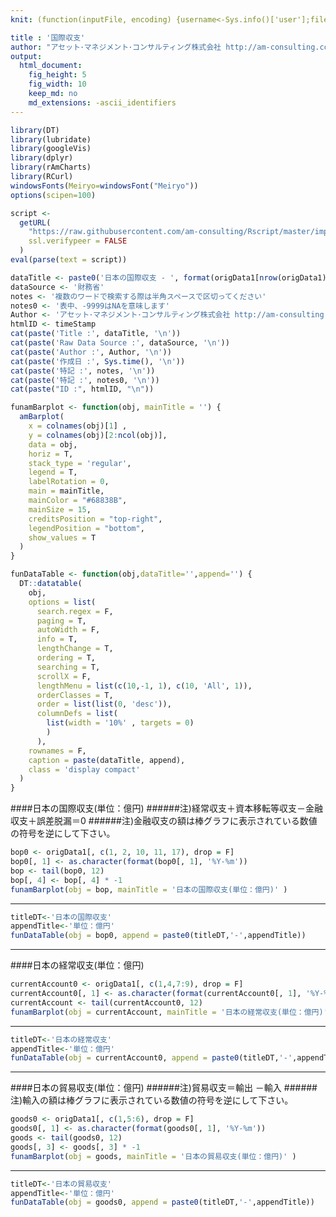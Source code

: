 ```yaml
---
knit: (function(inputFile, encoding) {username<-Sys.info()['user'];fileName<-'defaultPath.csv';pathToFile <-paste0('C:/Users/', username,'/Desktop/pathToCSV/');setwd(pathToFile);buf0<-read.csv(fileName,header = F,skip = 0,stringsAsFactor = F,check.names = F,fileEncoding = 'utf-8');timeStamp<-format(Sys.time(),'%Y%m%d%H%M%S');rmarkdown::render(inputFile, encoding = encoding, output_file = paste0('C:/Users/',username,buf0[2,1],'charts/','am-consulting.co.jp-',timeStamp,'.html')) })

title : '国際収支'
author: "アセット･マネジメント･コンサルティング株式会社 http://am-consulting.co.jp"
output: 
  html_document:
    fig_height: 5
    fig_width: 10
    keep_md: no
    md_extensions: -ascii_identifiers 
---
```

<link href="http://knowledgevault.saecanet.com/components/rmarkdown-html.css" rel="stylesheet">
<style>
.main-container {
	max-width: 1000px;
	margin-left: auto;
	margin-right: auto;
}
</style>

```r
library(DT)
library(lubridate)
library(googleVis)
library(dplyr)
library(rAmCharts)
library(RCurl)
windowsFonts(Meiryo=windowsFont("Meiryo"))
options(scipen=100)
```

```r
script <-
  getURL(
    "https://raw.githubusercontent.com/am-consulting/Rscript/master/importJapansBalanceofPayments.r",
    ssl.verifypeer = FALSE
  )
eval(parse(text = script))
```

```r
dataTitle <- paste0('日本の国際収支 - ', format(origData1[nrow(origData1),1],'%Y年%m月'))
dataSource <- '財務省'
notes <- '複数のワードで検索する際は半角スペースで区切ってください'
notes0 <- '表中、-9999はNAを意味します'
Author <- 'アセット･マネジメント･コンサルティング株式会社 http://am-consulting.co.jp'
htmlID <- timeStamp
cat(paste('Title :', dataTitle, '\n'))
cat(paste('Raw Data Source :', dataSource, '\n'))
cat(paste('Author :', Author, '\n'))
cat(paste('作成日 :', Sys.time(), '\n'))
cat(paste('特記 :', notes, '\n'))
cat(paste('特記 :', notes0, '\n'))
cat(paste("ID :", htmlID, "\n"))
```

```r
funamBarplot <- function(obj, mainTitle = '') {
  amBarplot(
    x = colnames(obj)[1] ,
    y = colnames(obj)[2:ncol(obj)],
    data = obj,
    horiz = T,
    stack_type = 'regular',
    legend = T,
    labelRotation = 0,
    main = mainTitle,
    mainColor = "#68838B",
    mainSize = 15,
    creditsPosition = "top-right",
    legendPosition = "bottom",
    show_values = T
  )
}  
```

```r
funDataTable <- function(obj,dataTitle='',append='') {
  DT::datatable(
    obj,
    options = list(
      search.regex = F,
      paging = T,
      autoWidth = F,
      info = T,
      lengthChange = T,
      ordering = T,
      searching = T,
      scrollX = F,
      lengthMenu = list(c(10,-1, 1), c(10, 'All', 1)),
      orderClasses = T,
      order = list(list(0, 'desc')),
      columnDefs = list(
        list(width = '10%' , targets = 0)
        )
      ),
    rownames = F,
    caption = paste(dataTitle, append),
    class = 'display compact'
  )
}
```
####日本の国際収支(単位：億円)
######注)経常収支＋資本移転等収支－金融収支＋誤差脱漏＝0
######注)金融収支の額は棒グラフに表示されている数値の符号を逆にして下さい。
```r
bop0 <- origData1[, c(1, 2, 10, 11, 17), drop = F]
bop0[, 1] <- as.character(format(bop0[, 1], '%Y-%m'))
bop <- tail(bop0, 12)
bop[, 4] <- bop[, 4] * -1
funamBarplot(obj = bop, mainTitle = '日本の国際収支(単位：億円)' )
```
<hr>
```r
titleDT<-'日本の国際収支'
appendTitle<-'単位：億円'
funDataTable(obj = bop0, append = paste0(titleDT,'-',appendTitle))
```
<hr>
####日本の経常収支(単位：億円)
```r
currentAccount0 <- origData1[, c(1,4,7:9), drop = F]
currentAccount0[, 1] <- as.character(format(currentAccount0[, 1], '%Y-%m'))
currentAccount <- tail(currentAccount0, 12)
funamBarplot(obj = currentAccount, mainTitle = '日本の経常収支(単位：億円)' )
```
<hr>
```r
titleDT<-'日本の経常収支'
appendTitle<-'単位：億円'
funDataTable(obj = currentAccount0, append = paste0(titleDT,'-',appendTitle))
```
<hr>
####日本の貿易収支(単位：億円)
######注)貿易収支＝輸出 －輸入
######注)輸入の額は棒グラフに表示されている数値の符号を逆にして下さい。
```r
goods0 <- origData1[, c(1,5:6), drop = F]
goods0[, 1] <- as.character(format(goods0[, 1], '%Y-%m'))
goods <- tail(goods0, 12)
goods[, 3] <- goods[, 3] * -1
funamBarplot(obj = goods, mainTitle = '日本の貿易収支(単位：億円)' )
```
<hr>
```r
titleDT<-'日本の貿易収支'
appendTitle<-'単位：億円'
funDataTable(obj = goods0, append = paste0(titleDT,'-',appendTitle))
```